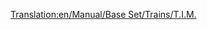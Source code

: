 [[Translation:en/Manual/Base Set/Trains/T.I.M.]]
{{en/Manual/Base Set/Trains/Trains|Image=[[File:en/Manual/Base Set/Trains/Tim.png]]
|Name="T.I.M."
|Cost=£46,875 ($93.750)
|Speed=241 km/h (150 mph)
|Weight=90 t
|Power=7,000 hp (5.220 kW)
|Annual=£3,374 ($6.748)
|Designed=1984
|Lifespan=25
|Capacity=N/A
|Description=This is a dual-head locomotive, capable of speeds up 64kph faster than the next best, the [[en/Manual/Base Set/Trains/SH '40']]. There is one faster electric rail locomotive, the [[en/Manual/Base Set/Trains/AsiaStar|"AsiaStar"]].
|Real-life=This is the Transport Tycoon equivalent of the early-model French [http://en.wikipedia.org/wiki/TGV TGV] (Train à Grande Vitesse).
}}